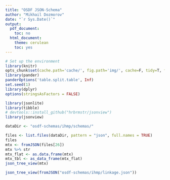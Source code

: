 ```yaml
---
title: "OSDF JSON-Schema"
author: "Mikhail Dozmorov"
date: "`r Sys.Date()`"
output:
  pdf_document:
    toc: no
  html_document:
    theme: cerulean
    toc: yes
---
```


```r
# Set up the environment
library(knitr)
opts_chunk$set(cache.path='cache/', fig.path='img/', cache=F, tidy=T, fig.keep='high', echo=F, dpi=100, warnings=F, message=F, comment=NA, warning=F, results='as.is', fig.width = 10, fig.height = 6) #out.width=700, 
library(pander)
panderOptions('table.split.table', Inf)
set.seed(1)
library(dplyr)
options(stringsAsFactors = FALSE)
```

```r
library(jsonlite)
library(tibble)
# devtools::install_github("hrbrmstr/jsonview")
library(jsonview)
```

```r
dataDir <- "osdf-schemas/ihmp/schemas/"
```

```r
files <- list.files(dataDir, pattern = "json", full.names = TRUE)
files
mtx <- fromJSON(files[26])
mtx %>% str
mtx_flat <- as.data.frame(mtx)
mtx_tbl <- as_data_frame(mtx_flat)
json_tree_view(mtx)
```

```r
json_tree_view(fromJSON("osdf-schemas/ihmp/linkage.json"))
```

